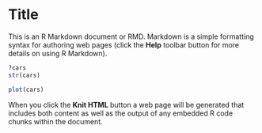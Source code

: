 Title
========================================================

This is an R Markdown document or RMD. Markdown is a simple formatting syntax for authoring web pages (click the **Help** toolbar button for more details on using R Markdown).

```r
?cars
str(cars)
```
```r
plot(cars)
```







When you click the **Knit HTML** button a web page will be generated that includes both content as well as the output of any embedded R code chunks within the document.
